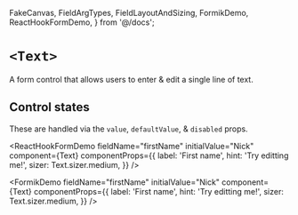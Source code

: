 
  FakeCanvas,
  FieldArgTypes,
  FieldLayoutAndSizing,
  FormikDemo,
  ReactHookFormDemo,
} from '@/docs';


<Meta of={Stories} />

# `<Text>`

A form control that allows users to enter & edit a single line of text.

<FakeCanvas>
  <Text placeholder="Type something!" />
</FakeCanvas>

<FieldArgTypes of={Text} reactDocs="input" wrapper="Field" />

## Control states

These are handled via the `value`, `defaultValue`, & `disabled` props.

<Canvas of={Stories.AllControlStates} sourceState="shown" />

<FieldLayoutAndSizing of={Text} wrapper="Field" stories={Stories} />

<ReactHookFormDemo
  fieldName="firstName"
  initialValue="Nick"
  component={Text}
  componentProps={{
    label: 'First name',
    hint: 'Try editting me!',
    sizer: Text.sizer.medium,
  }}
/>

<FormikDemo
  fieldName="firstName"
  initialValue="Nick"
  component={Text}
  componentProps={{
    label: 'First name',
    hint: 'Try editting me!',
    sizer: Text.sizer.medium,
  }}
/>
